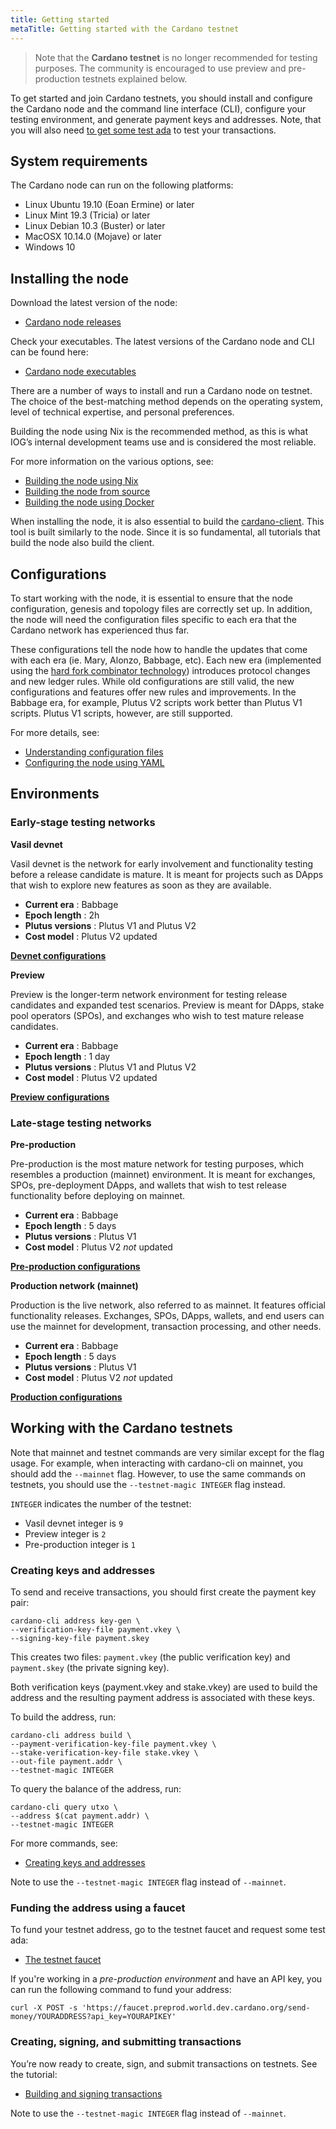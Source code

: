 ```yaml
---
title: Getting started
metaTitle: Getting started with the Cardano testnet
---
```


>Note that the **Cardano testnet** is no longer recommended for testing purposes. The community is encouraged to use preview and pre-production testnets explained below. 

To get started and join Cardano testnets, you should install and configure the Cardano node and the command line interface (CLI), configure your testing environment, and generate payment keys and addresses. Note, that you will also need [to get some test ada](/cardano-testnet/tools/faucet) to test your transactions. 

## System requirements

The Cardano node can run on the following platforms:

-   Linux Ubuntu 19.10 (Eoan Ermine) or later
-   Linux Mint 19.3 (Tricia) or later
-   Linux Debian 10.3 (Buster) or later
-   MacOSX 10.14.0 (Mojave) or later
-   Windows 10

## Installing the node

Download the latest version of the node:

-   [Cardano node releases](https://github.com/input-output-hk/cardano-node/releases)

Check your executables. The latest versions of the Cardano node and CLI can be found here:

-   [Cardano node executables](https://github.com/input-output-hk/cardano-node#executables)
    
There are a number of ways to install and run a Cardano node on testnet. The choice of the best-matching method depends on the operating system, level of technical expertise, and personal preferences.

Building the node using Nix is the recommended method, as this is what IOG’s internal development teams use and is considered the most reliable.

For more information on the various options, see:

-   [Building the node using Nix](https://github.com/input-output-hk/cardano-node/blob/master/doc/getting-started/building-the-node-using-nix.md)
-   [Building the node from source](https://github.com/input-output-hk/cardano-node/blob/master/doc/getting-started/install.md/)
-   [Building the node using Docker](https://hub.docker.com/r/inputoutput/cardano-node)
    
When installing the node, it is also essential to build the [cardano-client](https://github.com/input-output-hk/cardano-node/tree/master/cardano-client-demo). This tool is built similarly to the node. Since it is so fundamental, all tutorials that build the node also build the client.

## Configurations

To start working with the node, it is essential to ensure that the node configuration, genesis and topology files are correctly set up. In addition, the node will need the configuration files specific to each era that the Cardano network has experienced thus far.

These configurations tell the node how to handle the updates that come with each era (ie. Mary, Alonzo, Babbage, etc). Each new era (implemented using the [hard fork combinator technology](https://docs.cardano.org/learn/about-hard-forks)) introduces protocol changes and new ledger rules. While old configurations are still valid, the new configurations and features offer new rules and improvements. In the Babbage era, for example, Plutus V2 scripts work better than Plutus V1 scripts. Plutus V1 scripts, however, are still supported. 

For more details, see:

-   [Understanding configuration files](https://github.com/input-output-hk/cardano-node/blob/master/doc/getting-started/understanding-config-files.md)
-   [Configuring the node using YAML](https://github.com/input-output-hk/cardano-node/blob/master/doc/reference/configuring-a-node-using-yaml.md)

## Environments

### Early-stage testing networks

**Vasil devnet**

Vasil devnet is the network for early involvement and functionality testing before a release candidate is mature. It is meant for projects such as DApps that wish to explore new features as soon as they are available.

- **Current era** : Babbage
- **Epoch length** : 2h
- **Plutus versions** : Plutus V1 and Plutus V2
- **Cost model** : Plutus V2 updated

[**Devnet configurations**](https://book.world.dev.cardano.org/environments.html#vasil-dev)

**Preview**

Preview is the longer-term network environment for testing release candidates and expanded test scenarios. Preview is meant for DApps, stake pool operators (SPOs), and exchanges who wish to test mature release candidates.

- **Current era** : Babbage
- **Epoch length** : 1 day
- **Plutus versions** : Plutus V1 and Plutus V2
- **Cost model** : Plutus V2 updated

[**Preview configurations**](https://book.world.dev.cardano.org/environments.html#preview-testnet)

### Late-stage testing networks

**Pre-production**

Pre-production is the most mature network for testing purposes, which resembles a production (mainnet) environment. It is meant for exchanges, SPOs, pre-deployment DApps, and wallets that wish to test release functionality before deploying on mainnet.

- **Current era** : Babbage
- **Epoch length** : 5 days
- **Plutus versions** : Plutus V1
- **Cost model** : Plutus V2 _not_ updated

[**Pre-production configurations**](https://book.world.dev.cardano.org/environments.html#pre-production-testnet)

**Production network (mainnet)**

Production is the live network, also referred to as mainnet. It features official functionality releases. Exchanges, SPOs, DApps, wallets, and end users can use the mainnet for development, transaction processing, and other needs.

- **Current era** : Babbage
- **Epoch length** : 5 days
- **Plutus versions** : Plutus V1
- **Cost model** : Plutus V2 _not_ updated

[**Production configurations**](https://book.world.dev.cardano.org/environments.html#production-mainnet)

## Working with the Cardano testnets

Note that mainnet and testnet commands are very similar except for the flag usage. For example, when interacting with cardano-cli on mainnet, you should add the `--mainnet` flag. However, to use the same commands on testnets, you should use the `--testnet-magic INTEGER` flag instead. 

`INTEGER` indicates the number of the testnet:

* Vasil devnet integer is `9`
* Preview integer is `2`
* Pre-production integer is `1`

### Creating keys and addresses

To send and receive transactions, you should first create the payment key pair:

```
cardano-cli address key-gen \
--verification-key-file payment.vkey \
--signing-key-file payment.skey
```

This creates two files: `payment.vkey` (the public verification key) and `payment.skey` (the private signing key).

Both verification keys (payment.vkey and stake.vkey) are used to build the address and the resulting payment address is associated with these keys.

To build the address, run:

```
cardano-cli address build \
--payment-verification-key-file payment.vkey \
--stake-verification-key-file stake.vkey \
--out-file payment.addr \
--testnet-magic INTEGER
```

To query the balance of the address, run:

```
cardano-cli query utxo \
--address $(cat payment.addr) \
--testnet-magic INTEGER
```

For more commands, see:

-   [Creating keys and addresses](https://github.com/input-output-hk/cardano-node/blob/master/doc/stake-pool-operations/3_keys_and_addresses.md)
    
Note to use the `--testnet-magic INTEGER` flag instead of `--mainnet`.

### Funding the address using a faucet

To fund your testnet address, go to the testnet faucet and request some test ada:

-   [The testnet faucet](/cardano-testnet/tools/faucet)

If you're working in a *pre-production environment* and have an API key, you can run the following command to fund your address:

`curl -X POST -s 'https://faucet.preprod.world.dev.cardano.org/send-money/YOURADDRESS?api_key=YOURAPIKEY'`

### Creating, signing, and submitting transactions

You’re now ready to create, sign, and submit transactions on testnets. See the tutorial:

-   [Building and signing transactions](https://github.com/input-output-hk/cardano-node/blob/master/doc/reference/building-and-signing-tx.md)
    
Note to use the `--testnet-magic INTEGER` flag instead of `--mainnet`.

